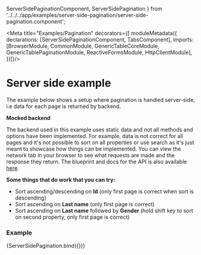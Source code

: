 
  ServerSidePaginationComponent, ServerSidePagination
} from '../../../app/examples/server-side-pagination/server-side-pagination.component';

<Meta title="Examples/Pagination" decorators={[
  moduleMetadata({
    declarations: [ServerSidePaginationComponent, TabsComponent],
    imports: [BrowserModule, CommonModule, GenericTableCoreModule, GenericTablePaginationModule, ReactiveFormsModule, HttpClientModule],
  })]}/>

# Server side example

The example below shows a setup where pagination is handled server-side, i.e data for each page is returned by backend.

<Preview>
  <div className={'alert alert-info'}>
    <strong>Mocked backend</strong>
    <p>The backend used in this example uses static data and not all methods and options have been implemented. For example, data is not correct for all pages and it's not possible to sort on all properties or use search as it's just meant to showcase how things can be implemented. You can view the network tab in your browser to see what requests are made and the response they return. The blueprint and docs for the API is also available <a href={'https://generictableapi.docs.apiary.io/'} target={'_blank'}>here</a>.</p>
    <p><strong>Some things that do work that you can try:</strong>
    <ul className={'mt-3'}>
      <li className={'text-reset'}>Sort ascending/descending on <strong>Id</strong> (only first page is correct when sort is descending)</li>
      <li className={'text-reset'}>Sort ascending on <strong>Last name</strong> (only first page is correct)</li>
      <li className={'text-reset'}>Sort ascending on <strong>Last name</strong> followed by <strong>Gender</strong> (hold shift key to sort on second property, only first page is correct)</li>
    </ul>
    </p>
  </div>
</Preview>

### Example

<Story name="Server-side">
  {ServerSidePagination.bind({})}
</Story>
